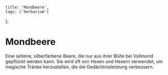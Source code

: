     title: 'Mondbeere',
    tags: ['herbarium']
};

# Mondbeere

Eine seltene, silberfarbene Beere, die nur aus ihrer Blüte bei Vollmond gepflückt werden kann. Sie wird oft von Hexen und Hexern verwendet, um magische Tränke herzustellen, die die Gedächtnisleistung verbessern.
